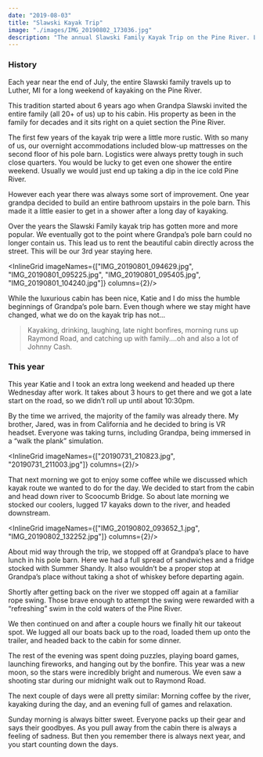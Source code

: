 ```yaml
---
date: "2019-08-03"
title: "Slawski Kayak Trip"
image: "./images/IMG_20190802_173036.jpg"
description: "The annual Slawski Family Kayak Trip on the Pine River. Luther, MI"
---
```



### History

Each year near the end of July, the entire Slawski family travels up to Luther, MI for a long weekend of kayaking on the Pine River.

This tradition started about 6 years ago when Grandpa Slawski invited the entire family (all 20+ of us) up to his cabin. His property as been in the family for decades and it sits right on a quiet section the Pine River.

<InlineImage imageName="GOPR0082.JPG"/>

The first few years of the kayak trip were a little more rustic. With so many of us, our overnight accommodations included blow-up mattresses on the second floor of his pole barn. Logistics were always pretty tough in such close quarters. You would be lucky to get even one shower the entire weekend. Usually we would just end up taking a dip in the ice cold Pine River.

However each year there was always some sort of improvement. One year grandpa decided to build an entire bathroom upstairs in the pole barn. This made it a little easier to get in a shower after a long day of kayaking.

<InlineImage imageName="PANO_20190801_125840.vr.jpg"/>
<Youtube videoUrl="https://www.youtube.com/embed/ZZrYkPt2gHU"/>

Over the years the Slawski Family kayak trip has gotten more and more popular. We eventually got to the point where Grandpa’s pole barn could no longer contain us. This lead us to rent the beautiful cabin directly across the street. This will be our 3rd year staying here.

<InlineGrid imageNames={["IMG_20190801_094629.jpg", "IMG_20190801_095225.jpg", "IMG_20190801_095405.jpg", "IMG_20190801_104240.jpg"]} columns={2}/>

While the luxurious cabin has been nice, Katie and I do miss the humble beginnings of Grandpa’s pole barn. Even though where we stay might have changed, what we do on the kayak trip has not...

 > Kayaking, drinking, laughing, late night bonfires, morning runs up Raymond Road, and catching up with family....oh and also a lot of Johnny Cash.

<Spotify songUrl="https://open.spotify.com/embed/track/0Avmi9t3sOcaGSs1DSbgDg"/>

### This year
This year Katie and I took an extra long weekend and headed up there Wednesday after work. It takes about 3 hours to get there and we got a late start on the road, so we didn’t roll up until about 10:30pm.

By the time we arrived, the majority of the family was already there. My brother, Jared, was in from California and he decided to bring is VR headset. Everyone was taking turns, including Grandpa, being immersed in a “walk the plank” simulation.

<InlineGrid imageNames={["20190731_210823.jpg", "20190731_211003.jpg"]} columns={2}/>

That next morning we got to enjoy some coffee while we discussed which kayak route we wanted to do for the day. We decided to start from the cabin and head down river to Scoocumb Bridge. So about late morning we stocked our coolers, lugged 17 kayaks down to the river, and headed downstream.

<InlineGrid imageNames={["IMG_20190802_093652_1.jpg", "IMG_20190802_132252.jpg"]} columns={2}/>

About mid way through the trip, we stopped off at Grandpa’s place to have lunch in his pole barn. Here we had a full spread of sandwiches and a fridge stocked with Summer Shandy. It also wouldn’t be a proper stop at Grandpa’s place without taking a shot of whiskey before departing again.

<ImageTrifecta topImageName="IMG_20190801_130423.jpg" bottomImageName="IMG_20190801_125653.jpg" portraitImageName="IMG_20190801_131017.jpg"/>

Shortly after getting back on the river we stopped off again at a familiar rope swing. Those brave enough to attempt the swing were rewarded with a “refreshing” swim in the cold waters of the Pine River.

<Youtube videoUrl="https://www.youtube.com/embed/4ed9udfuMC0"/>

We then continued on and after a couple hours we finally hit our takeout spot. We lugged all our boats back up to the road, loaded them up onto the trailer, and headed back to the cabin for some dinner.

The rest of the evening was spent doing puzzles, playing board games, launching fireworks, and hanging out by the bonfire. This year was a new moon, so the stars were incredibly bright and numerous.  We even saw a shooting star during our midnight walk out to Raymond Road.

<ImageTrifecta topImageName="IMG_20190803_213514_1.jpg" bottomImageName="IMG_20190802_220259.jpg" portraitImageName="IMG_20190801_213823.jpg" orientation="left"/>

The next couple of days were all pretty similar: Morning coffee by the river, kayaking during the day, and an evening full of games and relaxation.

Sunday morning is always bitter sweet. Everyone packs up their gear and says their goodbyes. As you pull away from the cabin there is always a feeling of sadness. But then you remember there is always next year, and you start counting down the days.
